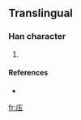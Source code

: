 ==Translingual==

===Han character===
{{Han char|rn=53|rad=广|as=04|sn=7|four=|canj=戈土戈 (IGI)}}

# {{defn|Han|sort=广04}}

====References====
* {{Han ref|kx=0344.051|hdz=20873.191|uh=5E92|ud=24210}}

[[fr:庒]]